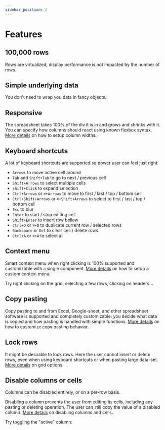 ```yaml
---
sidebar_position: 2
---
```


# Features

## 100,000 rows
Rows are virtualized, display performance is not impacted by the number of rows.
<XXL />

## Simple underlying data
You don't need to wrap you data in fancy objects.

<UnderlyingData />

## Responsive
The spreadsheet takes 100% of the div it is in and grows and shrinks with it.
You can specify how columns should react using known flexbox syntax. [More details](api-reference/columns#width) on how
to setup column widths.

<Responsive />

## Keyboard shortcuts
A lot of keyboard shortcuts are supported so power user can feel just right:
- `Arrows` to move active cell around
- `Tab` and `Shift+Tab` to go to next / previous cell
- `Shift+Arrows` to select multiple cells
- `Shift+Click` to expand selection
- `Ctrl+Arrows` or `⌘+Arrows` to move to first / last / top / bottom cell
- `Ctrl+Shift+Arrows` or `⌘+Shift+Arrows` to select to first / last / top / bottom cell
- `Esc` to blur
- `Enter` to start / stop editing cell
- `Shift+Enter` to insert row bellow
- `Ctrl+D` or `⌘+D` to duplicate current row / selected rows
- `Backspace` or `Del` to clear cell / delete rows
- `Ctrl+A` or `⌘+A` to select all


## Context menu
Smart context menu when right clicking is 100% supported and customizable with a single component.
[More details](api-reference/props#contextmenucomponent) on how to setup a custom context menu.

Try right clicking on the grid, selecting a few rows, clicking on headers...

<Random />

## Copy pasting
Copy pasting to and from Excel, Google-sheet, and other spreadsheet software is supported and completely customizable:
you decide what data is copied and how pasting is handled with simple functions.
[More details](api-reference/columns#copy-pasting) on how to customize copy pasting behavior.

## Lock rows
It might be desirable to lock rows. Here the user cannot insert or delete rows, even when using keyboard shortcuts or
when pasting large data-set. [More details](api-reference/props#options) on grid options.

<LockRows />

## Disable columns or cells
Columns can be disabled entirely, or on a per-row basis.

Disabling a column prevents the user from editing its cells, including any pasting or deleting operation.
The user can still copy the value of a disabled column. [More details](api-reference/columns#disabled) on
disabling columns and cells.

Try toggling the "active" column:

<DisableColumns />
